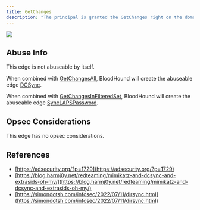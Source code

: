 ```yaml
---
title: GetChanges
description: "The principal is granted the GetChanges right on the domain."
---
```


<Frame>
  <img src="/hc/images/image-2-1.png"/>
</Frame>

## Abuse Info

This edge is not abuseable by itself.

When combined with [GetChangesAll](/hc/en-us/articles/GetChangesAll), BloodHound will create the abuseable edge [DCSync](/hc/en-us/articles/DCSync).

When combined with [GetChangesInFilteredSet](/hc/en-us/articles/GetChangesInFilteredSet), BloodHound will create the abuseable edge [SyncLAPSPassword](/hc/en-us/articles/SyncLAPSPassword).

## Opsec Considerations

This edge has no opsec considerations.

## References

* [https://adsecurity.org/?p=1729](https://adsecurity.org/?p=1729)
* [https://blog.harmj0y.net/redteaming/mimikatz-and-dcsync-and-extrasids-oh-my/](https://blog.harmj0y.net/redteaming/mimikatz-and-dcsync-and-extrasids-oh-my/)
* [https://simondotsh.com/infosec/2022/07/11/dirsync.html](https://simondotsh.com/infosec/2022/07/11/dirsync.html)

